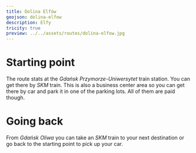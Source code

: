 ```yaml
---
title: Dolina Elfów
geojson: dolina-elfow
description: Elfy
tricity: true
preview: ../../assets/routes/dolina-elfow.jpg
---
```


# Starting point

The route stats at the _Gdańsk Przymorze-Uniwersytet_ train station. You can get there by _SKM_ train.
This is also a business center area so you can get there by car and park it in one of the parking lots.
All of them are paid though.

# Going back

From _Gdańsk Oliwa_ you can take an _SKM_ train to your next destination or go back to the starting point
to pick up your car.
